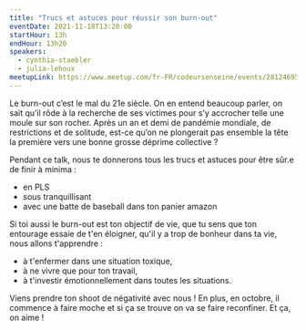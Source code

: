```yaml
---
title: "Trucs et astuces pour réussir son burn-out"
eventDate: 2021-11-18T13:20:00
startHour: 13h
endHour: 13h20
speakers:
  - cynthia-staebler
  - julia-lehoux
meetupLink: https://www.meetup.com/fr-FR/codeursenseine/events/281246952/
---
```


Le burn-out c’est le mal du 21e siècle. On en entend beaucoup parler, on sait qu’il rôde à la recherche de ses victimes pour s’y accrocher telle une moule sur son rocher. Après un an et demi de pandémie mondiale, de restrictions et de solitude, est-ce qu’on ne plongerait pas ensemble la tête la première vers une bonne grosse déprime collective ?

Pendant ce talk, nous te donnerons tous les trucs et astuces pour être sûr.e de finir à minima :

- en PLS
- sous tranquillisant
- avec une batte de baseball dans ton panier amazon

Si toi aussi le burn-out est ton objectif de vie, que tu sens que ton entourage essaie de t'en éloigner, qu'il y a trop de bonheur dans ta vie, nous allons t'apprendre :

- à t'enfermer dans une situation toxique,
- à ne vivre que pour ton travail,
- à t'investir émotionnellement dans toutes les situations.

Viens prendre ton shoot de négativité avec nous ! En plus, en octobre, il commence à faire moche et si ça se trouve on va se faire reconfiner. Et ça, on aime !
